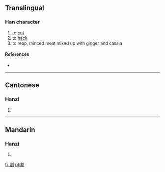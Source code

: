 ==Translingual==

===Han character===
{{Han char|rn=18|rad=刀|as=12|sn=14|four=|canj=中X中弓 (LXLN)}}

# to [[cut]]
# to [[hack]]
# to reap, minced meat mixed up with ginger and cassia

====References====
* {{Han ref|kx=0143.470|hdz=10360.040|uh=3505|ud=13573}}

----

==Cantonese==

===Hanzi===
{{yue-hanzi|jyut=|y=siu3}}

# {{defn|lang=yue|sort=刀12}}

----

==Mandarin==

===Hanzi===
{{cmn-hanzi|pin=[[xiào]] ([[xiao4]])|wg=hsiao<sup>4</sup>}}

# {{defn|lang=cmn|sort=刀12}}

[[fr:㔅]]
[[pl:㔅]]